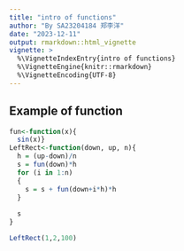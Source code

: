 ```yaml
---
title: "intro of functions"
author: "By SA23204184 郑李洋"
date: "2023-12-11"
output: rmarkdown::html_vignette
vignette: >
  %\VignetteIndexEntry{intro of functions}
  %\VignetteEngine{knitr::rmarkdown}
  %\VignetteEncoding{UTF-8}
---
```

## Example of function
```r
fun<-function(x){
  sin(x)}
LeftRect<-function(down, up, n){
  h = (up-down)/n
  s = fun(down)*h
  for (i in 1:n)
  {
    s = s + fun(down+i*h)*h
  } 
  
  s
}
```
```r
LeftRect(1,2,100)
```
